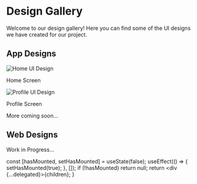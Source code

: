 
# Design Gallery

Welcome to our design gallery! Here you can find some of the UI designs we have created for our project.

## App Designs

<div>
  <ClientOnly
    style={{
      display: "flex",
      justifyContent: "space-around",
      alignItems: "center",
      flexWrap: "wrap",
    }}
  >
    <div style={{ margin: "10px" }}>
      <Image
        src={require("../assets/ui/app/home.png")}
        alt="Home UI Design"
        width={300}
        height={300}
        style={{
          borderRadius: "8px",
          boxShadow: "0 4px 8px rgba(0, 0, 0, 0.1)",
        }}
      />
      <p style={{ textAlign: "center", marginTop: "10px" }}>Home Screen</p>
    </div>
    <div style={{ margin: "10px" }}>
      <Image
        src={require("../assets/ui/app/profile.png")}
        alt="Profile UI Design"
        width={300}
        height={300}
        style={{
          borderRadius: "8px",
          boxShadow: "0 4px 8px rgba(0, 0, 0, 0.1)",
        }}
      />
      <p style={{ textAlign: "center", marginTop: "10px" }}>Profile Screen</p>
    </div>
  </ClientOnly>
</div>

More coming soon...

## Web Designs

Work in Progress...

  const [hasMounted, setHasMounted] = useState(false);
  useEffect(() => {
    setHasMounted(true);
  }, []);
  if (!hasMounted) return null;
  return <div {...delegated}>{children}</div>;
}
